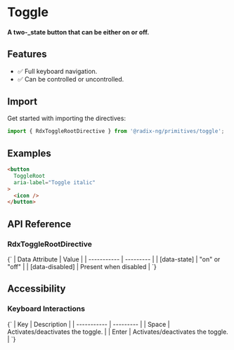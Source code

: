 
<Meta title="Primitives/Toggle" />

# Toggle

#### A two-\_state button that can be either on or off.

<Canvas
  sourceState="hidden"
  of={ToggleDirectiveStories.Default}
/>

## Features

- ✅ Full keyboard navigation.
- ✅ Can be controlled or uncontrolled.

## Import

Get started with importing the directives:

```typescript
import { RdxToggleRootDirective } from '@radix-ng/primitives/toggle';
```

## Examples

```html
<button
  ToggleRoot
  aria-label="Toggle italic"
>
  <icon />
</button>
```

## API Reference

### RdxToggleRootDirective

<ArgTypes of={RdxToggleRootDirective} />

<Markdown>
  {`
  | Data Attribute | Value |
  | ----------- | --------- |
  | [data-state]       | "on" or "off"   |
  | [data-disabled]    | Present when disabled      |
  `}
</Markdown>

## Accessibility

### Keyboard Interactions

<Markdown>
  {`
  | Key | Description |
  | ----------- | --------- |
  | Space       | Activates/deactivates the toggle.       |
  | Enter       | Activates/deactivates the toggle.  |
  `}
</Markdown>
